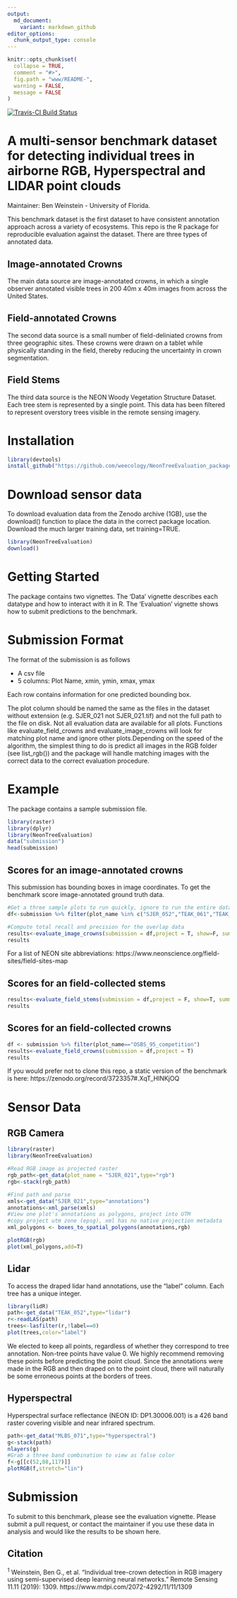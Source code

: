 ```yaml
---
output:
  md_document:
    variant: markdown_github
editor_options: 
  chunk_output_type: console
---
```


```r
knitr::opts_chunk$set(
  collapse = TRUE,
  comment = "#>",
  fig.path = "www/README-",
  warning = FALSE,
  message = FALSE
)
```

[![Travis-CI Build Status](https://travis-ci.org/Weecology/NeonTreeEvaluation_package.svg?branch=master)](https://travis-ci.org/Weecology/NeonTreeEvaluation_package)

# A multi-sensor benchmark dataset for detecting individual trees in airborne RGB, Hyperspectral and LIDAR point clouds

Maintainer: Ben Weinstein - University of Florida.

This benchmark dataset is the first dataset to have consistent annotation approach across a variety of ecosystems. This repo is the R package for reproducible evaluation against the dataset. There are three types of annotated data. 

## Image-annotated Crowns
The main data source are image-annotated crowns, in which a single observer annotated visible trees in 200 40m x 40m images from across the United States. 

## Field-annotated Crowns
The second data source is a small number of field-deliniated crowns from three geographic sites. These crowns were drawn on a tablet while physically standing in the field, thereby reducing the uncertainty in crown segmentation.

## Field Stems
The third data source is the NEON Woody Vegetation Structure Dataset. Each tree stem is represented by a single point. This data has been filtered to represent overstory trees visible in the remote sensing imagery.

# Installation

```r
library(devtools)
install_github("https://github.com/weecology/NeonTreeEvaluation_package.git")
```

# Download sensor data

To download evaluation data from the Zenodo archive (1GB), use the download() function to place the data in the correct package location. Download the much larger training data, set training=TRUE. 
```r
library(NeonTreeEvaluation)
download()
```

# Getting Started

The package contains two vignettes. The 'Data' vignette describes each datatype and how to interact with it in R. The 'Evaluation' vignette shows how to submit predictions to the benchmark.

# Submission Format

The format of the submission is as follows

* A csv file
* 5 columns: Plot Name, xmin, ymin, xmax, ymax

Each row contains information for one predicted bounding box.

The plot column should be named the same as the files in the dataset without extension (e.g. SJER_021 not SJER_021.tif) and not the full path to the file on disk. Not all evaluation data are available for all plots. Functions like evaluate_field_crowns and evaluate_image_crowns will look for matching plot name and ignore other plots.Depending on the speed of the algorithm, the simplest thing to do is predict all images in the RGB folder (see list_rgb()) and the package will handle matching images with the correct data to the correct evaluation procedure.

# Example

The package contains a sample submission file. 

```r
library(raster)
library(dplyr)
library(NeonTreeEvaluation)
data("submission")
head(submission)
```

## Scores for an image-annotated crowns

This submission has bounding boxes in image coordinates. To get the benchmark score image-annotated ground truth data.

```r
#Get a three sample plots to run quickly, ignore to run the entire dataset
df<-submission %>% filter(plot_name %in% c("SJER_052","TEAK_061","TEAK_057"))

#Compute total recall and precision for the overlap data
results<-evaluate_image_crowns(submission = df,project = T, show=F, summarize = T)
results
```

For a list of NEON site abbreviations: https://www.neonscience.org/field-sites/field-sites-map

## Scores for an field-collected stems

```r
results<-evaluate_field_stems(submission = df,project = F, show=T, summarize = T)
results
```

## Scores for an field-collected crowns

```r
df <- submission %>% filter(plot_name=="OSBS_95_competition")
results<-evaluate_field_crowns(submission = df,project = T)
results
```

If you would prefer not to clone this repo, a static version of the benchmark is here: https://zenodo.org/record/3723357#.XqT_HlNKjOQ

# Sensor Data

## RGB Camera

```r
library(raster)
library(NeonTreeEvaluation)

#Read RGB image as projected raster
rgb_path<-get_data(plot_name = "SJER_021",type="rgb")
rgb<-stack(rgb_path)

#Find path and parse
xmls<-get_data("SJER_021",type="annotations")
annotations<-xml_parse(xmls)
#View one plot's annotations as polygons, project into UTM
#copy project utm zone (epsg), xml has no native projection metadata
xml_polygons <- boxes_to_spatial_polygons(annotations,rgb)

plotRGB(rgb)
plot(xml_polygons,add=T)
```

## Lidar

To access the draped lidar hand annotations, use the "label" column. Each tree has a unique integer.

```r
library(lidR)
path<-get_data("TEAK_052",type="lidar")
r<-readLAS(path)
trees<-lasfilter(r,!label==0)
plot(trees,color="label")
```

We elected to keep all points, regardless of whether they correspond to tree annotation. Non-tree points have value 0. We highly recommend removing these points before predicting the point cloud. Since the annotations were made in the RGB and then draped on to the point cloud, there will naturally be some erroneous points at the borders of trees.

## Hyperspectral 

Hyperspectral surface reflectance (NEON ID: DP1.30006.001) is a 426 band raster covering visible and near infrared spectrum.

```r
path<-get_data("MLBS_071",type="hyperspectral")
g<-stack(path)
nlayers(g)
#Grab a three band combination to view as false color
f<-g[[c(52,88,117)]]
plotRGB(f,stretch="lin")
```
 
# Submission

To submit to this benchmark, please see the evaluation vignette. Please submit a pull request, or contact the maintainer if you use these data in analysis and would like the results to be shown here.

## Citation
<sup>1</sup> Weinstein, Ben G., et al. "Individual tree-crown detection in RGB imagery using semi-supervised deep learning neural networks." Remote Sensing 11.11 (2019): 1309. https://www.mdpi.com/2072-4292/11/11/1309


